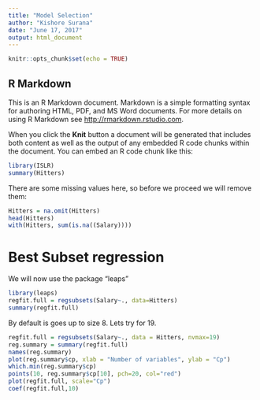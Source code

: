 ```yaml
---
title: "Model Selection"
author: "Kishore Surana"
date: "June 17, 2017"
output: html_document
---
```


```r
knitr::opts_chunk$set(echo = TRUE)
```

## R Markdown

This is an R Markdown document. Markdown is a simple formatting syntax for authoring HTML, PDF, and MS Word documents. For more details on using R Markdown see <http://rmarkdown.rstudio.com>.

When you click the **Knit** button a document will be generated that includes both content as well as the output of any embedded R code chunks within the document. You can embed an R code chunk like this:

```r
library(ISLR)
summary(Hitters)
```

There are some missing values here, so before we proceed we will remove them:
```r
Hitters = na.omit(Hitters)
head(Hitters)
with(Hitters, sum(is.na((Salary))))
```

Best Subset regression
===========================
We will now use the package "leaps"
```r
library(leaps)
regfit.full = regsubsets(Salary~., data=Hitters)
summary(regfit.full)
```
By default is goes up to size 8. Lets try for 19.
```r
regfit.full = regsubsets(Salary~., data = Hitters, nvmax=19)
reg.summary = summary(regfit.full)
names(reg.summary)
plot(reg.summary$cp, xlab = "Number of variables", ylab = "Cp")
which.min(reg.summary$cp)
points(10, reg.summary$cp[10], pch=20, col="red")
plot(regfit.full, scale="Cp")
coef(regfit.full,10)
```